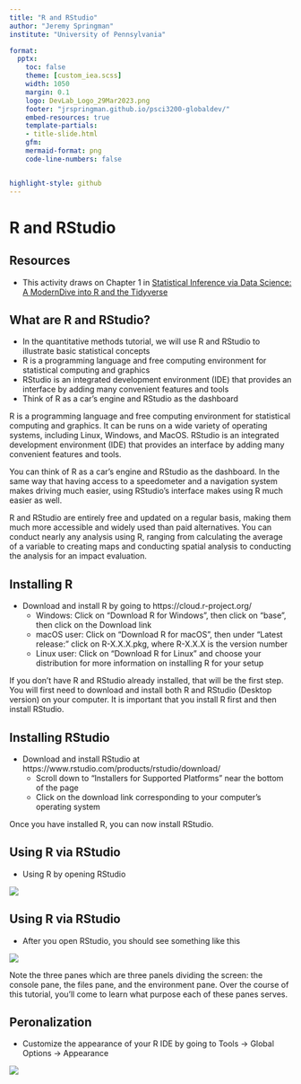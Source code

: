 ```yaml
---
title: "R and RStudio"
author: "Jeremy Springman"
institute: "University of Pennsylvania"

format:
  pptx:
    toc: false
    theme: [custom_iea.scss]
    width: 1050
    margin: 0.1
    logo: DevLab_Logo_29Mar2023.png
    footer: "jrspringman.github.io/psci3200-globaldev/"
    embed-resources: true
    template-partials:
    - title-slide.html
    gfm:
    mermaid-format: png
    code-line-numbers: false


highlight-style: github
---
```


<!-- https://docs.google.com/presentation/d/1kLVVitZ7T_h-csVscnFPYiCbOOvU8D9cPSvBmcBKITk/edit#slide=id.g2e9f3969cd6_0_220 -->

# R and RStudio

## Resources

- This activity draws on Chapter 1 in [Statistical Inference via Data Science: A ModernDive into R and the Tidyverse](https://moderndive.com/1-getting-started.html)


## What are R and RStudio?

- In the quantitative methods tutorial, we will use R and RStudio to illustrate basic statistical concepts
- R is a programming language and free computing environment for statistical computing and graphics
- RStudio is an integrated development environment (IDE) that provides an interface by adding many convenient features and tools
- Think of R as a car's engine and RStudio as the dashboard


:::{.notes}
R is a programming language and free computing environment for statistical computing and graphics. It can be runs on a wide variety of operating systems, including Linux, Windows, and MacOS. RStudio is an integrated development environment (IDE) that provides an interface by adding many convenient features and tools.

You can think of R as a car's engine and RStudio as the dashboard. In the same way that having access to a speedometer and a navigation system makes driving much easier, using RStudio’s interface makes using R much easier as well.

R and RStudio are entirely free and updated on a regular basis, making them much more accessible and widely used than paid alternatives. You can conduct nearly any analysis using R, ranging from calculating the average of a variable to creating maps and conducting spatial analysis to conducting the analysis for an impact evaluation.
:::

## Installing R

- Download and install R by going to https://cloud.r-project.org/
  + Windows: Click on “Download R for Windows”, then click on “base”, then click on the Download link
  + macOS user: Click on “Download R for macOS”, then under “Latest release:” click on R-X.X.X.pkg, where R-X.X.X is the version number
  + Linux user: Click on “Download R for Linux” and choose your distribution for more information on installing R for your setup

:::{.notes}
If you don't have R and RStudio already installed, that will be the first step. You will first need to download and install both R and RStudio (Desktop version) on your computer. It is important that you install R first and then install RStudio.
:::

## Installing RStudio

- Download and install RStudio at https://www.rstudio.com/products/rstudio/download/
  + Scroll down to “Installers for Supported Platforms” near the bottom of the page
  + Click on the download link corresponding to your computer’s operating system

:::{.notes}
Once you have installed R, you can now install RStudio.
:::

## Using R via RStudio

- Using R by opening RStudio

![](img/R_vs_RStudio.png)

## Using R via RStudio

- After you open RStudio, you should see something like this

![](img/rstudio.png)

:::{.notes}
Note the three panes which are three panels dividing the screen: the console pane, the files pane, and the environment pane. Over the course of this tutorial, you’ll come to learn what purpose each of these panes serves.
:::

## Peronalization

- Customize the appearance of your R IDE by going to Tools -> Global Options -> Appearance 

![](img/apperance.png)


